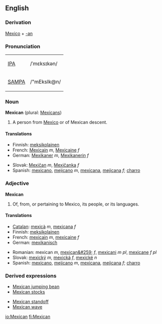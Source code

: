 {{see|mexican}}
==English==

===Derivation===
[[Mexico]] + [[-an]]

===Pronunciation===
{| border=1 cellpadding=5
| [[w:IPA|IPA]] || /ˈmɛksɪkən/
|-
| [[w:SAMPA|SAMPA]] || /"mEksIk@n/
|}

===Noun===
'''Mexican''' (plural: [[Mexicans]])

#A person from [[Mexico]] or of Mexican descent.

====Translations====
{{top}}
*Finnish: [[meksikolainen]]
*French: [[Mexicain]] ''m'', [[Mexicaine]] ''f''
*German: [[Mexikaner]] ''m'', [[Mexikanerin]] ''f''
{{mid}}
*Slovak: [[Mexičan]] ''m'', [[Mexičanka]] ''f''
*Spanish: [[mexicano]], [[mejicano]] ''m'', [[mexicana]], [[mejicana]] ''f''; [[charro]] {{m}}
{{bottom}}

===Adjective===
'''Mexican''' 

#Of, from, or pertaining to Mexico, its people, or its languages.

====Translations====
{{top}}
*[[Catalan]]: [[mexicà]] ''m'', [[mexicana]] ''f''
*Finnish: [[meksikolainen]]
*French: [[mexicain]] ''m'', [[mexicaine]] ''f''
*German: [[mexikanisch]]
{{mid}}
*Romanian: mexican ''m'', [[mexican&#259;]] ''f'', [[mexicani]] ''m pl'', [[mexicane]] ''f pl''
*Slovak: [[mexický]] ''m'', [[mexická]] ''f'', [[mexické]] ''n''
*Spanish: [[mexicano]], [[mejicano]] ''m'', [[mexicana]], [[mejicana]] ''f''; [[charro]] {{m}}
{{bottom}}

===Derived expressions===
{{top}}
*[[Mexican jumping bean]]
*[[Mexican stocks]]
{{mid}}
*[[Mexican standoff]]
*[[Mexican wave]]
{{bottom}}

[[io:Mexican]]
[[fi:Mexican]]